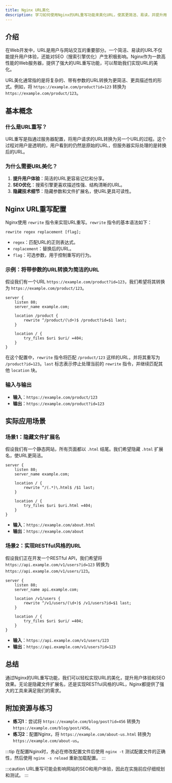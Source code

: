 ```yaml
---
title: Nginx URL美化
description: 学习如何使用Nginx的URL重写功能来美化URL，使其更简洁、易读，并提升用户体验。
---
```


## 介绍

在Web开发中，URL是用户与网站交互的重要部分。一个简洁、易读的URL不仅能提升用户体验，还能对SEO（搜索引擎优化）产生积极影响。Nginx作为一款高性能的Web服务器，提供了强大的URL重写功能，可以帮助我们实现URL的美化。

URL美化通常指的是将复杂的、带有参数的URL转换为更简洁、更具描述性的形式。例如，将 `https://example.com/product?id=123` 转换为 `https://example.com/product/123`。

## 基本概念

### 什么是URL重写？

URL重写是指通过服务器配置，将用户请求的URL转换为另一个URL的过程。这个过程对用户是透明的，用户看到的仍然是原始的URL，但服务器实际处理的是转换后的URL。

### 为什么需要URL美化？

1. **提升用户体验**：简洁的URL更容易记忆和分享。
2. **SEO优化**：搜索引擎更喜欢描述性强、结构清晰的URL。
3. **隐藏技术细节**：隐藏参数和文件扩展名，使URL更具可读性。

## Nginx URL重写配置

Nginx使用 `rewrite` 指令来实现URL重写。`rewrite` 指令的基本语法如下：

```nginx
rewrite regex replacement [flag];
```

- `regex`：匹配URL的正则表达式。
- `replacement`：替换后的URL。
- `flag`：可选参数，用于控制重写的行为。

### 示例：将带参数的URL转换为简洁的URL

假设我们有一个URL `https://example.com/product?id=123`，我们希望将其转换为 `https://example.com/product/123`。

```nginx
server {
    listen 80;
    server_name example.com;

    location /product {
        rewrite ^/product/(\d+)$ /product?id=$1 last;
    }

    location / {
        try_files $uri $uri/ =404;
    }
}
```

在这个配置中，`rewrite` 指令将匹配 `/product/123` 这样的URL，并将其重写为 `/product?id=123`。`last` 标志表示停止处理当前的 `rewrite` 指令，并继续匹配其他 `location` 块。

### 输入与输出

- **输入**：`https://example.com/product/123`
- **输出**：`https://example.com/product?id=123`

## 实际应用场景

### 场景1：隐藏文件扩展名

假设我们有一个静态网站，所有页面都以 `.html` 结尾。我们希望隐藏 `.html` 扩展名，使URL更简洁。

```nginx
server {
    listen 80;
    server_name example.com;

    location / {
        rewrite ^/(.*)\.html$ /$1 last;
    }

    location / {
        try_files $uri $uri.html =404;
    }
}
```

- **输入**：`https://example.com/about.html`
- **输出**：`https://example.com/about`

### 场景2：实现RESTful风格的URL

假设我们正在开发一个RESTful API，我们希望将 `https://api.example.com/v1/users?id=123` 转换为 `https://api.example.com/v1/users/123`。

```nginx
server {
    listen 80;
    server_name api.example.com;

    location /v1/users {
        rewrite ^/v1/users/(\d+)$ /v1/users?id=$1 last;
    }

    location / {
        try_files $uri $uri/ =404;
    }
}
```

- **输入**：`https://api.example.com/v1/users/123`
- **输出**：`https://api.example.com/v1/users?id=123`

## 总结

通过Nginx的URL重写功能，我们可以轻松实现URL的美化，提升用户体验和SEO效果。无论是隐藏文件扩展名，还是实现RESTful风格的URL，Nginx都提供了强大的工具来满足我们的需求。

## 附加资源与练习

- **练习1**：尝试将 `https://example.com/blog/post?id=456` 转换为 `https://example.com/blog/post/456`。
- **练习2**：配置Nginx，将 `https://example.com/about-us.html` 转换为 `https://example.com/about-us`。

:::tip
在配置Nginx时，务必在修改配置文件后使用 `nginx -t` 测试配置文件的正确性，然后使用 `nginx -s reload` 重新加载配置。
:::

:::caution
URL重写可能会影响网站的SEO和用户体验，因此在实施前应仔细规划和测试。
:::